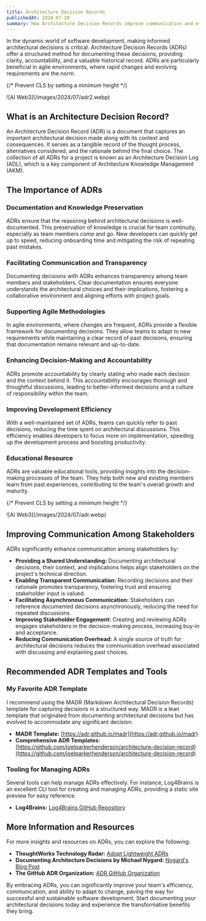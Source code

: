 ```yaml
---
title: Architecture Decision Records
publishedAt: 2024-07-20
summary: How Architecture Decision Records improve communication and efficiency in software teams
---
```


In the dynamic world of software development, making informed architectural decisions is critical. Architecture Decision Records (ADRs) offer a structured method for documenting these decisions, providing clarity, accountability, and a valuable historical record. ADRs are particularly beneficial in agile environments, where rapid changes and evolving requirements are the norm.

{/* Prevent CLS by setting a minimum height */}
<div style={{ minHeight: '300px' }}>
  ![AI Web3](/images/2024/07/adr2.webp)
</div>


## What is an Architecture Decision Record?

An Architecture Decision Record (ADR) is a document that captures an important architectural decision made along with its context and consequences. It serves as a tangible record of the thought process, alternatives considered, and the rationale behind the final choice. The collection of all ADRs for a project is known as an Architecture Decision Log (ADL), which is a key component of Architecture Knowledge Management (AKM).

## The Importance of ADRs

### Documentation and Knowledge Preservation

ADRs ensure that the reasoning behind architectural decisions is well-documented. This preservation of knowledge is crucial for team continuity, especially as team members come and go. New developers can quickly get up to speed, reducing onboarding time and mitigating the risk of repeating past mistakes.

### Facilitating Communication and Transparency

Documenting decisions with ADRs enhances transparency among team members and stakeholders. Clear documentation ensures everyone understands the architectural choices and their implications, fostering a collaborative environment and aligning efforts with project goals.

### Supporting Agile Methodologies

In agile environments, where changes are frequent, ADRs provide a flexible framework for documenting decisions. They allow teams to adapt to new requirements while maintaining a clear record of past decisions, ensuring that documentation remains relevant and up-to-date.

### Enhancing Decision-Making and Accountability

ADRs promote accountability by clearly stating who made each decision and the context behind it. This accountability encourages thorough and thoughtful discussions, leading to better-informed decisions and a culture of responsibility within the team.

### Improving Development Efficiency

With a well-maintained set of ADRs, teams can quickly refer to past decisions, reducing the time spent on architectural discussions. This efficiency enables developers to focus more on implementation, speeding up the development process and boosting productivity.

### Educational Resource

ADRs are valuable educational tools, providing insights into the decision-making processes of the team. They help both new and existing members learn from past experiences, contributing to the team's overall growth and maturity.


{/* Prevent CLS by setting a minimum height */}
<div style={{ minHeight: '300px' }}>
  ![AI Web3](/images/2024/07/adr.webp)
</div>


## Improving Communication Among Stakeholders

ADRs significantly enhance communication among stakeholders by:
- **Providing a Shared Understanding:** Documenting architectural decisions, their context, and implications helps align stakeholders on the project's technical direction.
- **Enabling Transparent Communication:** Recording decisions and their rationale promotes transparency, fostering trust and ensuring stakeholder input is valued.
- **Facilitating Asynchronous Communication:** Stakeholders can reference documented decisions asynchronously, reducing the need for repeated discussions.
- **Improving Stakeholder Engagement:** Creating and reviewing ADRs engages stakeholders in the decision-making process, increasing buy-in and acceptance.
- **Reducing Communication Overhead:** A single source of truth for architectural decisions reduces the communication overhead associated with discussing and explaining past choices.

## Recommended ADR Templates and Tools

### My Favorite ADR Template
I recommend using the MADR (Markdown Architectural Decision Records) template for capturing decisions in a structured way. MADR is a lean template that originated from documenting architectural decisions but has evolved to accommodate any significant decision.

- **MADR Template:** [https://adr.github.io/madr](https://adr.github.io/madr)
- **Comprehensive ADR Templates:** [https://github.com/joelparkerhenderson/architecture-decision-record](https://github.com/joelparkerhenderson/architecture-decision-record)

### Tooling for Managing ADRs
Several tools can help manage ADRs effectively. For instance, Log4Brains is an excellent CLI tool for creating and managing ADRs, providing a static site preview for easy reference.

- **Log4Brains:** [Log4Brains GitHub Repository](https://github.com/thomvaill/log4brains)

## More Information and Resources
For more insights and resources on ADRs, you can explore the following:

- **ThoughtWorks Technology Radar:** [Adopt Lightweight ADRs](https://www.thoughtworks.com/en-us/radar/techniques/lightweight-architecture-decision-records)
- **Documenting Architecture Decisions by Michael Nygard:** [Nygard's Blog Post](https://cognitect.com/blog/2011/11/15/documenting-architecture-decisions)
- **The GitHub ADR Organization:** [ADR GitHub Organization](https://github.com/adr/adr.github.io)

By embracing ADRs, you can significantly improve your team's efficiency, communication, and ability to adapt to change, paving the way for successful and sustainable software development. Start documenting your architectural decisions today and experience the transformative benefits they bring.
